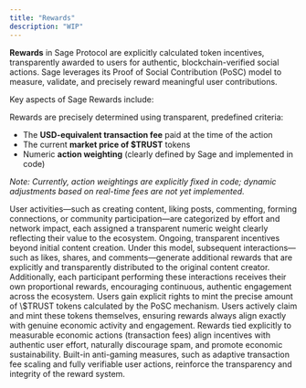 ```yaml
---
title: "Rewards"
description: "WIP"
---
```


**Rewards** in Sage Protocol are explicitly calculated token incentives, transparently awarded to users for authentic, blockchain-verified social actions. Sage leverages its Proof of Social Contribution (PoSC) model to measure, validate, and precisely reward meaningful user contributions.

Key aspects of Sage Rewards include:

<Card title="Explicit Reward Calculation">
  Rewards are precisely determined using transparent, predefined criteria:

  - The **USD-equivalent transaction fee** paid at the time of the action
  - The current **market price of \$TRUST** tokens
  - Numeric **action weighting** (clearly defined by Sage and implemented in code)

  _Note: Currently, action weightings are explicitly fixed in code; dynamic adjustments based on real-time fees are not yet implemented._
</Card>

<Card title="Action Weighting Model">
  User activities—such as creating content, liking posts, commenting, forming connections, or community participation—are categorized by effort and network impact, each assigned a transparent numeric weight clearly reflecting their value to the ecosystem.
</Card>

<Card title="Incremental Engagement Rewards">
  Ongoing, transparent incentives beyond initial content creation. Under this model, subsequent interactions—such as likes, shares, and comments—generate additional rewards that are explicitly and transparently distributed to the original content creator. Additionally, each participant performing these interactions receives their own proportional rewards, encouraging continuous, authentic engagement across the ecosystem.
</Card>

<Card title="Minting Rights for $TRUST">
  Users gain explicit rights to mint the precise amount of \$TRUST tokens calculated by the PoSC mechanism. Users actively claim and mint these tokens themselves, ensuring rewards always align exactly with genuine economic activity and engagement.
</Card>

<Card title="Economic Sustainability and Transparency">
  Rewards tied explicitly to measurable economic actions (transaction fees) align incentives with authentic user effort, naturally discourage spam, and promote economic sustainability. Built-in anti-gaming measures, such as adaptive transaction fee scaling and fully verifiable user actions, reinforce the transparency and integrity of the reward system.
</Card>